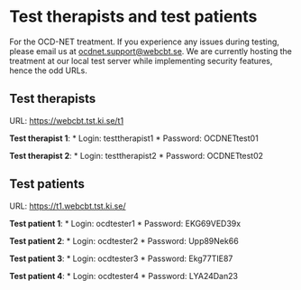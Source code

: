 # Test therapists and test patients

For the OCD-NET treatment. If you experience any issues during testing, please email us at <ocdnet.support@webcbt.se>. We are currently hosting the treatment at our local test server while implementing security features, hence the odd URLs.

## Test therapists

URL: [https://webcbt.tst.ki.se/t1](https://webcbt.tst.ki.se/t1)

**Test therapist 1**:
* Login: testtherapist1
* Password: OCDNETtest01

**Test therapist 2**:
* Login: testtherapist2
* Password: OCDNETtest02

## Test patients

URL: [https://t1.webcbt.tst.ki.se/](https://t1.webcbt.tst.ki.se/)

**Test patient 1**:
* Login: ocdtester1
* Password: EKG69VED39x

**Test patient 2**:
* Login: ocdtester2
* Password: Upp89Nek66

**Test patient 3**:
* Login: ocdtester3
* Password: Ekg77TIE87

**Test patient 4**:
* Login: ocdtester4
* Password: LYA24Dan23
